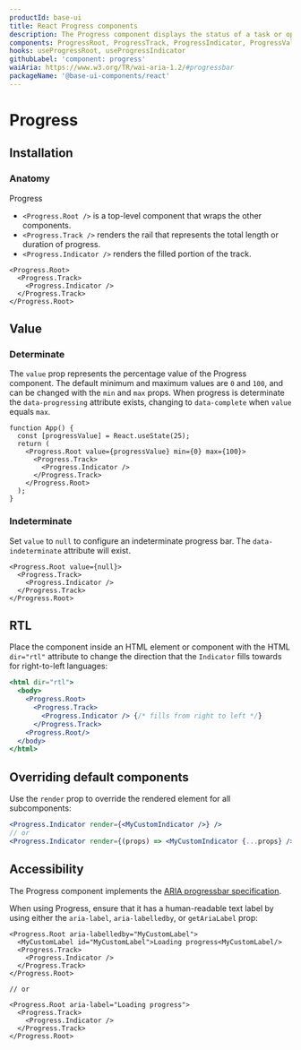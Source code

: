 ```yaml
---
productId: base-ui
title: React Progress components
description: The Progress component displays the status of a task or operation over time.
components: ProgressRoot, ProgressTrack, ProgressIndicator, ProgressValue
hooks: useProgressRoot, useProgressIndicator
githubLabel: 'component: progress'
waiAria: https://www.w3.org/TR/wai-aria-1.2/#progressbar
packageName: '@base-ui-components/react'
---
```


# Progress

<Description />

<ComponentLinkHeader design={false} />

<Demo demo="UnstyledProgressIntroduction" defaultCodeOpen="false" bg="gradient" />

## Installation

<InstallationInstructions componentName="Progress" />

### Anatomy

Progress

- `<Progress.Root />` is a top-level component that wraps the other components.
- `<Progress.Track />` renders the rail that represents the total length or duration of progress.
- `<Progress.Indicator />` renders the filled portion of the track.

```tsx
<Progress.Root>
  <Progress.Track>
    <Progress.Indicator />
  </Progress.Track>
</Progress.Root>
```

## Value

### Determinate

The `value` prop represents the percentage value of the Progress component. The default minimum and maximum values are `0` and `100`, and can be changed with the `min` and `max` props. When progress is determinate the `data-progressing` attribute exists, changing to `data-complete` when `value` equals `max`.

```tsx
function App() {
  const [progressValue] = React.useState(25);
  return (
    <Progress.Root value={progressValue} min={0} max={100}>
      <Progress.Track>
        <Progress.Indicator />
      </Progress.Track>
    </Progress.Root>
  );
}
```

### Indeterminate

Set `value` to `null` to configure an indeterminate progress bar. The `data-indeterminate` attribute will exist.

```tsx
<Progress.Root value={null}>
  <Progress.Track>
    <Progress.Indicator />
  </Progress.Track>
</Progress.Root>
```

<Demo demo="IndeterminateProgress" />

## RTL

Place the component inside an HTML element or component with the HTML `dir="rtl"` attribute to change the direction that the `Indicator` fills towards for right-to-left languages:

```jsx
<html dir="rtl">
  <body>
    <Progress.Root>
      <Progress.Track>
        <Progress.Indicator /> {/* fills from right to left */}
      </Progress.Track>
    <Progress.Root/>
  </body>
</html>
```

<Demo demo="RtlProgress" />

## Overriding default components

Use the `render` prop to override the rendered element for all subcomponents:

```jsx
<Progress.Indicator render={<MyCustomIndicator />} />
// or
<Progress.Indicator render={(props) => <MyCustomIndicator {...props} />} />
```

## Accessibility

The Progress component implements the [ARIA progressbar specification](https://www.w3.org/TR/wai-aria-1.2/#progressbar).

When using Progress, ensure that it has a human-readable text label by using either the `aria-label`, `aria-labelledby`, or `getAriaLabel` prop:

```tsx
<Progress.Root aria-labelledby="MyCustomLabel">
  <MyCustomLabel id="MyCustomLabel">Loading progress<MyCustomLabel/>
  <Progress.Track>
    <Progress.Indicator />
  </Progress.Track>
</Progress.Root>

// or

<Progress.Root aria-label="Loading progress">
  <Progress.Track>
    <Progress.Indicator />
  </Progress.Track>
</Progress.Root>
```
